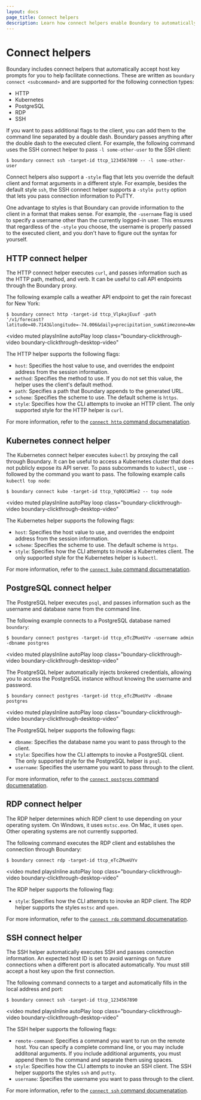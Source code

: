 ```yaml
---
layout: docs
page_title: Connect helpers
description: Learn how connect helpers enable Boundary to automatically accept host key prompts to facilitate connections for HTTP, Kubernetes, PostgreSQL, RDP, and SSH.
---
```


# Connect helpers

Boundary includes connect helpers that automatically accept host key prompts for you to help facilitate connections.
These are written as `boundary connect <subcommand>` and are supported for the following connection types:

- HTTP
- Kubernetes
- PostgreSQL
- RDP
- SSH

If you want to pass additional flags to the client, you can add them to the command line separated by a double dash.
Boundary passes anything after the double dash to the executed client.
For example, the following command uses the SSH connect helper to pass `-l some-other-user` to the SSH client:

```shell-session
$ boundary connect ssh -target-id ttcp_1234567890 -- -l some-other-user
```

Connect helpers also support a `-style` flag that lets you override the default client and format arguments in a different style.
For example, besides the default style `ssh`, the SSH connect helper supports a `-style putty` option that lets you pass connection information to PuTTY.

One advantage to styles is that Boundary can provide information to the client in a format that makes sense.
For example, the `-username` flag is used to specify a username other than the currently logged-in user.
This ensures that regardless of the `-style` you choose, the username is properly passed to the executed client, and you don't have to figure out the syntax for yourself.

## HTTP connect helper

The HTTP connect helper executes `curl`, and passes information such as the HTTP path, method, and verb.
It can be useful to call API endpoints through the Boundary proxy.

The following example calls a weather API endpoint to get the rain forecast for New York:

```shell-session
$ boundary connect http -target-id ttcp_VlpkajEuuf -path '/v1/forecast?latitude=40.7143&longitude=-74.006&daily=precipitation_sum&timezone=America%2FNew_York'
```

<video
  muted
  playsInline
  autoPlay
  loop
  class="boundary-clickthrough-video boundary-clickthrough-desktop-video"
>
  <source
    type="video/mp4"
    src="https://www.datocms-assets.com/2885/1689278326-boundary-http-connect.mov"
  />
</video>

The HTTP helper supports the following flags:

- `host`: Specifies the host value to use, and overrides the endpoint address from the session information.
- `method`: Specifies the method to use.
If you do not set this value, the helper uses the client's default method.
- `path`: Specifies a path that Boundary appends to the generated URL.
- `scheme`: Specifies the scheme to use.
The default scheme is `https`.
- `style`: Specifies how the CLI attempts to invoke an HTTP client.
The only supported style for the HTTP helper is `curl`.

For more information, refer to the [`connect http` command documenatation](/boundary/docs/commands/connect/http).

## Kubernetes connect helper

The Kubernetes connect helper executes `kubectl` by proxying the call through Boundary.
It can be useful to access a Kubernetes cluster that does not publicly expose its API server.
To pass subcommands to `kubectl`, use `--` followed by the command you want to pass.
The following example calls `kubectl top node`:

```shell-session
$ boundary connect kube -target-id ttcp_Yq0QCUMSe2 -- top node
```

<video
  muted
  playsInline
  autoPlay
  loop
  class="boundary-clickthrough-video boundary-clickthrough-desktop-video"
>
  <source
    type="video/mp4"
    src="https://www.datocms-assets.com/2885/1689288553-boundary-kube-connect.mov"
  />
</video>

The Kubernetes helper supports the following flags:

- `host`: Specifies the host value to use, and overrides the endpoint address from the session information.
- `scheme`: Specifies the scheme to use.
The default scheme is `https`.
- `style`: Specifies how the CLI attempts to invoke a Kubernetes client.
The only supported style for the Kubernetes helper is `kubectl`.

For more information, refer to the [`connect kube` command documenatation](/boundary/docs/commands/connect/kube).

## PostgreSQL connect helper

The PostgreSQL helper executes `psql`, and passes information such as the username and database name from the command line.

The following example connects to a PostgreSQL database named `boundary`:

```shell-session
$ boundary connect postgres -target-id ttcp_eTcZMueUYv -username admin -dbname postgres
```

<video
  muted
  playsInline
  autoPlay
  loop
  class="boundary-clickthrough-video boundary-clickthrough-desktop-video"
>
  <source
    type="video/mp4"
    src="https://www.datocms-assets.com/2885/1689253770-boundary-postgres-connect.mov"
  />
</video>

The PostgreSQL helper automatically injects brokered credentials, allowing you
to access the PostgreSQL instance without knowing the username and password.

```shell-session
$ boundary connect postgres -target-id ttcp_eTcZMueUYv -dbname postgres
```

<video
  muted
  playsInline
  autoPlay
  loop
  class="boundary-clickthrough-video boundary-clickthrough-desktop-video"
>
  <source
    type="video/mp4"
    src="https://www.datocms-assets.com/2885/1689278343-boundary-passwordless-postgres-connect.mov"
  />
</video>

The PostgreSQL helper supports the following flags:

- `dbname`: Specifies the database name you want to pass through to the client.
- `style`: Specifies how the CLI attempts to inovke a PostgreSQL client.
The only supported style for the PostgreSQL helper is `psql`.
- `username`: Specifies the username you want to pass through to the client.

For more information, refer to the [`connect postgres` command documenatation](/boundary/docs/commands/connect/postgres).

## RDP connect helper

The RDP helper determines which RDP client to use depending on your operating system.
On Windows, it uses `mstsc.exe`.
On Mac, it uses `open`.
Other operating systems are not currently supported.

The following command executes the RDP client and establishes the connection through Boundary:

```shell-session
$ boundary connect rdp -target-id ttcp_eTcZMueUYv
```

<video
  muted
  playsInline
  autoPlay
  loop
  class="boundary-clickthrough-video boundary-clickthrough-desktop-video"
>
  <source
    type="video/mp4"
    src="https://www.datocms-assets.com/2885/1689201572-boundary-rdp-connect.mov"
  />
</video>

The RDP helper supports the following flag:

- `style`: Specifies how the CLI attempts to inovke an RDP client.
The RDP helper supports the styles `mstsc` and `open`.

For more information, refer to the [`connect rdp` command documenatation](/boundary/docs/commands/connect/rdp).

## SSH connect helper

The SSH helper automatically executes SSH and passes connection information.
An expected host ID is set to avoid warnings on future connections when a different port is allocated automatically.
You must still accept a host key upon the first connection.

The following command connects to a target and automatically fills in the local address and port:

```shell-session
$ boundary connect ssh -target-id ttcp_1234567890
```

<video
  muted
  playsInline
  autoPlay
  loop
  class="boundary-clickthrough-video boundary-clickthrough-desktop-video"
>
  <source
    type="video/mp4"
    src="https://www.datocms-assets.com/2885/1689253766-boundary-ssh-connect.mov"
  />
</video>

The SSH helper supports the following flags:

- `remote-command`: Specifies a command you want to run on the remote host.
You can specify a complete command line, or you may include additonal arguments.
If you include additional arguments, you must append them to the command and separate them using spaces.
- `style`: Specifies how the CLI attempts to inovke an SSH client.
The SSH helper supports the styles `ssh` and `putty`.
- `username`: Specifies the username you want to pass through to the client.

For more information, refer to the [`connect ssh` command documenatation](/boundary/docs/commands/connect/ssh).